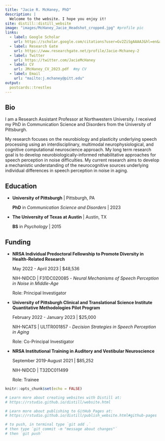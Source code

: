 ```yaml
---
title: "Jacie R. McHaney, PhD"
description: |
  Welcome to the website. I hope you enjoy it!
site: distill::distill_website
image: "images/McHaney_Jacie_Headshot_cropped.jpg" #profile pic
links:
  - label: Google Scholar
    url: https://scholar.google.com/citations?user=Gv2ZiSgAAAAJ&hl=en&authuser=1
  - label: Research Gate
    url: https://www.researchgate.net/profile/Jacie-Mchaney-2
  - label: Twitter
    url: https://twitter.com/JacieMcHaney
  - label: CV
    url: JMcHaney_CV_2023.pdf  #my CV
  - label: Email
    url: "mailto:j.mchaney@pitt.edu"
output:
  postcards::trestles
---
```


## Bio

I am a Research Assistant Professor at Northwestern University. I received my PhD in Communication Science and Disorders from the University of Pittsburgh.

My research focuses on the neurobiology and plasticity underlying speech processing using an interdisciplinary, multimodal neurophysiological, and cognitive computational neuroscience approach. My long term research goal is to develop neurobiologically-informed rehabilitative approaches for speech perception in noise difficulties. My current research aims to develop a mechanistic understanding of the neurocognitive sources underlying individual differences in speech perception in noise in aging.


## Education

- **University of Pittsburgh** | Pittsburgh, PA

  **PhD** in *Communication Science and Disorders* | 2023

- **The University of Texas at Austin** | Austin, TX

  **BS** in *Psychology* |  2015


## Funding

- **NRSA Individual Predoctoral Fellowship to Promote Diversity in Health-Related Research**

  May 2022 - April 2023 | $48,536

  NIH-NIDCD | F31DC020085 - *Neural Mechanisms of Speech Perception in Noise in Middle-Age*

  Role: Principal Investigator

- **University of Pittsburgh Clinical and Translational Science Institute Quantitative Methodologies Pilot Program**

  February 2022 - January 2023 | $25,000

  NIH-NCATS | UL1TR001857 - *Decision Strategies in Speech Perception in Aging* 

  Role: Co-Principal Investigator

- **NRSA Institutional Training in Auditory and Vestibular Neuroscience**

  September 2019-August 2021 | $85,252

  NIH-NIDCD | T32DC011499 

  Role: Trainee


```r
knitr::opts_chunk$set(echo = FALSE)

# Learn more about creating websites with Distill at:
# https://rstudio.github.io/distill/website.html

# Learn more about publishing to GitHub Pages at:
# https://rstudio.github.io/distill/publish_website.html#github-pages

# to push, in terminal type `git add .`
# then type `git commit -m "message about changes"`
# then `git push`

```

